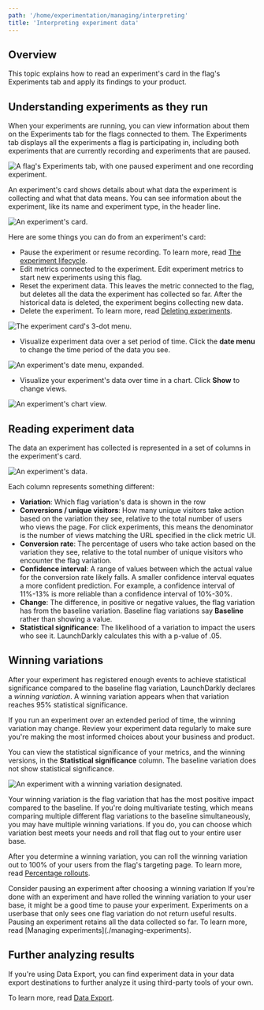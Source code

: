 ```yaml
---
path: '/home/experimentation/managing/interpreting'
title: 'Interpreting experiment data'
---
```


## Overview

This topic explains how to read an experiment's card in the flag's Experiments tab and apply its findings to your product.

## Understanding experiments as they run

When your experiments are running, you can view information about them on the Experiments tab for the flags connected to them. The Experiments tab displays all the experiments a flag is participating in, including both experiments that are currently recording and experiments that are paused.

![A flag's Experiments tab, with one paused experiment and one recording experiment.](../../../images/)

An experiment's card shows details about what data the experiment is collecting and what that data means. You can see information about the experiment, like its name and experiment type, in the header line.

![An experiment's card.](../../../images/experiment-card.png)

Here are some things you can do from an experiment's card:

- Pause the experiment or resume recording. To learn more, read [The experiment lifecycle](./experimentation-lifecycle).
- Edit metrics connected to the experiment. Edit experiment metrics to start new experiments using this flag.
- Reset the experiment data. This leaves the metric connected to the flag, but deletes all the data the experiment has collected so far. After the historical data is deleted, the experiment begins collecting new data.
- Delete the experiment. To learn more, read [Deleting experiments](./experimentation-delete).

![The experiment card's 3-dot menu.](../../../images/experiment-menu.png)

- Visualize experiment data over a set period of time. Click the **date menu** to change the time period of the data you see.

![An experiment's date menu, expanded.](../../../images/experiment-date-picker.png)

- Visualize your experiment's data over time in a chart. Click **Show** to change views.

![An experiment's chart view.](../../../images/experiment-chart.png)

## Reading experiment data

The data an experiment has collected is represented in a set of columns in the experiment's card.

![An experiment's data.](../../../images/experiment-data.png)

Each column represents something different:

- **Variation**: Which flag variation's data is shown in the row
- **Conversions / unique visitors**: How many unique visitors take action based on the variation they see, relative to the total number of users who views the page. For click experiments, this means the denominator is the number of views matching the URL specified in the click metric UI.
- **Conversion rate**: The percentage of users who take action based on the variation they see, relative to the total number of unique visitors who encounter the flag variation.
- **Confidence interval**: A range of values between which the actual value for the conversion rate likely falls. A smaller confidence interval equates a more confident prediction. For example, a confidence interval of 11%-13% is more reliable than a confidence interval of 10%-30%.
- **Change**: The difference, in positive or negative values, the flag variation has from the baseline variation. Baseline flag variations say **Baseline** rather than showing a value.
- **Statistical significance**: The likelihood of a variation to impact the users who see it. LaunchDarkly calculates this with a p-value of .05.

## Winning variations

After your experiment has registered enough events to achieve statistical significance compared to the baseline flag variation, LaunchDarkly declares a _winning variation_. A winning variation appears when that variation reaches 95% statistical significance.

If you run an experiment over an extended period of time, the winning variation may change. Review your experiment data regularly to make sure you're making the most informed choices about your business and product.

You can view the statistical significance of your metrics, and the winning versions, in the **Statistical significance** column. The baseline variation does not show statistical significance.

![An experiment with a winning variation designated.](../../../images/experiment-winning-variation.png)

Your winning variation is the flag variation that has the most positive impact compared to the baseline. If you're doing multivariate testing, which means comparing multiple different flag variations to the baseline simultaneously, you may have multiple winning variations. If you do, you can choose which variation best meets your needs and roll that flag out to your entire user base.

After you determine a winning variation, you can roll the winning variation out to 100% of your users from the flag's targeting page. To learn more, read [Percentage rollouts](https://docs.launchdarkly.com/docs/targeting-users#percentage-rollouts).

<Callout intent="info">
  <CalloutTitle>Consider pausing an experiment after choosing a winning variation</CalloutTitle>
  <CalloutDescription>
    If you're done with an experiment and have rolled the winning variation to your user base, it might be a good time
    to pause your experiment. Experiments on a userbase that only sees one flag variation do not return useful results.
    Pausing an experiment retains all the data collected so far. To learn more, read [Managing
    experiments](./managing-experiments).
  </CalloutDescription>
</Callout>

## Further analyzing results

If you're using Data Export, you can find experiment data in your data export destinations to further analyze it using third-party tools of your own.

To learn more, read [Data Export](./data-export).
